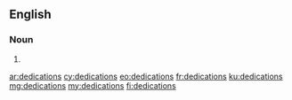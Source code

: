 ==English==

===Noun===
{{head|en|noun plural form}}

# {{plural of|dedication|lang=en}}

[[ar:dedications]]
[[cy:dedications]]
[[eo:dedications]]
[[fr:dedications]]
[[ku:dedications]]
[[mg:dedications]]
[[my:dedications]]
[[fi:dedications]]